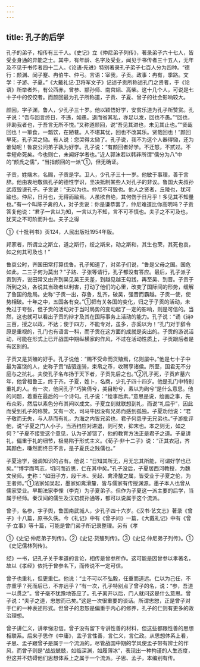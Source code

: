 ```yaml
---
---
---
```

title: 孔子的后学
---



孔子的弟子，相传有三千人。《史记》立《仲尼弟子列传》，著录弟子六十七人，皆受业身通的异能之士。其中，有年龄、名字及受业，闻见于书传者三十五人，无年及不见于书传者四十二人。《论语·先进》特别著录孔子弟子七百人分为四种。“德行：颜渊、闵子蹇、冉伯牛、仲弓。言语：宰我，子贡。政事：冉有，季路。文学：子游、子夏。”《大戴礼记·卫将军文子》记述子贡所称述孔门之贤者，于《论语》所举者外，有公西赤，曾参、颛孙师、南宫縚、高柴。这十几个人，可说是七十子中的佼佼者。而颜回最为孔子所称道，子贡、子夏、曾子的社会影响较大。

颜回，字子渊，鲁人，少孔子三十岁。他以颖悟好学，安贫乐道为孔子所赞赏。孔子说：“吾与回言终日，不违，如愚。退而省其私，亦足以发，回也不愚。”“回也，非助我者也，于吾言无所不悦。”又称道颜回，说“吾见其进也，未见其止也。”“贤哉回也！一箪食，一瓢饮，在陋巷。人不堪其忧，回也不改其乐。贤哉回也！”颜回早死，孔子哭之恸。有人说：您哭得太恸了。孔子说，我不为这个人器得恸，还为谁恸呢！鲁哀公问弟子孰为好学。孔子说：“有颜回者好学。不迁怒，不贰过。不幸短命死矣。今也则亡，未闻好学者也。”近人郭沫若以韩非所谓“儒分为八”中的“颜氏之儒”，“当指颜回的一派”①，但无确证。

子贡，姓端木，名赐，子贡是字。卫人，少孔子三十一岁。他敏于事理，善于言辞。他由衷地敬佩孔子的德性学识，坚决抵制某些人对孔子的非议。鲁国大夫叔孙武叔毁谤孔子。子贡说：“无以为也。仲尼不可毁也。他人之贤者，丘陵也，犹可踰也。仲尼，日月也，无得而踰焉。人虽欲自绝，其何伤于日月乎！多见其不知量也。”有一个叫陈子禽的人，对子贡说：你是谦恭罢了，仲尼难道比你高明吗？子贡答复他说：“君子一言以为知，一言以为不知，言不可不慎也。夫子之不可及也，犹天之不可阶而升也。夫子之得

①《十批判书》页124，人民出版社1954年版。

邦家者，所谓立之斯立，道之斯行，绥之斯来，动之斯和，其生也荣，其死也哀，如之何其可及也！”

鲁哀公时，齐国田常打算伐鲁。孔子知道了，对弟子们说，“鲁是父母之国。国危如此，二三子何为莫出？”子路、子张等请行，孔子都没有答应。最后，孔子派子贡到齐，说田常又由齐到吴见吴王夫差，到越见越王勾践，再至吴、到晋。子贡于所到之处，各说其当政者以利害，打动了他们的心里，改变了国际间的形势，缓解了鲁国的危局。史称“子贡一出，存鲁，乱齐，破吴，强晋而霸越。子贡一使，使势相破。十年之中，五国各有变。”①把有关各国的变化，归之于子贡的活动，未免过于夸张，但子贡的活动对于当时局势的变动起了一定的影响，则是可信的。当然，这也就可以看出子贡的辩才及其在国际事务上活动的能力。孔子说：“诵《诗》三百，授之以政，不达；使于四方，不能专对，虽多，亦奚以为！”孔门对于辞令原是重视的，孔门也有语言一科，而子贡在这方面的成就是突出的。子贡的游说活动，可能在形式上已开战国中期纵横家的作风，不过在活动性质上，子贡跟后者是有区别的。

子贡又是货殖的好手。孔子说他：“赐不受命而货殖焉，亿则屡中。”他是七十子中最为富饶的人，史称子贡“结驷连骑，束帛之币，收聘享诸侯。所至，国君无不分庭与之抗礼。夫使孔子名布扬于天下者，子贡先后之也。”②孔子死，子贡庐墓六年，他曾相鲁王，终于齐。子夏，姓卜，名商，少孔子四十四岁。他是孔门中特别重礼的人。有一次，他问孔子“巧笑倩兮，美目盼兮，素以为绚兮”是什么意思。他的问题，着重在最后的一个诗句。孔子说：“绘事后素。”意思是说，绘画之事，先布众彩，然后以素色分布其间以成文。子夏立刻就联想到礼，而说“礼后乎”，因此而受到孔子的称赞。又有一次，司马牛因没有兄弟而感到孤独。子夏劝他说：“君子敬而无失，与人恭而有礼，为海之内皆兄弟也，君子何患乎无兄弟也。”子游批评他，说“子夏之门人小子，当洒扫应对进退，则可矣，抑末也。本之则无，如之何？”子夏不接受这个意见，认为子游错了，他的教育方法正是君子之道。子夏讲礼，偏重于礼的细节，极易陷于形式主义。《荀子·非十二子》说：“正其衣冠，齐其颜色，嗛然而终日不言，是子夏氏之贱儒也。”

子夏治学，强调知识的占有。他说：“日知其所无，月无忘其所能，可谓好学也已矣。”“博学而笃志，切问而近思，仁在其中矣。”孔子没后，子夏居西河教授，为魏文侯师。史称：“如田子方，段干木、吴起、禽滑釐之属，皆受业于子夏之伦，为王者师。”①法家如吴起，墨家如禽滑釐，皆与儒家有传授渊源。墨子本人也曾从儒家受业。早期法家李悝（李克）为子夏弟子。但作为子夏这一派主要的后学，当属于经师。秦汉间的儒生及汉初叔孙通等，都可以说属于这个流派。

曾子，名参，字子舆，鲁国南武城人，少孔子四十六岁。《汉书·艺文志》著录《曾子》十八篇，原书久佚。今《礼记》中有《曾子问》一篇，《大戴礼记》中有《曾子·立事》等十篇，可能是曾门弟子所记录整理。另有《孝

①《史记·仲尼弟子列传》。②《史记·货殖列传》。③《史记·仲尼弟子列传》。①《史记儒林列传》。

经》一书，记孔子关于孝道的言论，相传是曾参所作。这可能是因曾参以孝著名，故以《孝经》依托于曾参名下，而传说不一定可信。

曾子也重礼，但更重仁。他说：“士不可以不弘毅，任重而道远。仁以为己任，不亦重乎？死而后已，不亦远乎？”有一次，孔子特别点了曾子的名，说：“参，吾道一以贯之”。曾子毫不犹豫地答应了。孔子离开以后，门人就问这是什么意思。曾子说：“夫子之道，忠恕而已矣。”这是一次很重要的谈话。所谓忠恕，正是曾子对于仁的一种表述形式。但曾子的忠恕是偏重于内心的修养，孔子的仁则有更多的政治理想。

曾子讲仁义，讲孝悌忠信。曾子没有留下专讲性善的材料，但这些都跟性善的思想相联系。后来子思作《中庸》，孟子言性善，言仁义，言仁政。从思想体系上看，子思、孟子跟曾子是属于一个流派的。尽管战国中期的学风使孟子带有辨士的作风，而曾子则是“战战兢兢，如临深渊，如履薄冰”，表现出一种拘谨的人生态度，但这并不妨碍他们思想体系上之属于一个流派。子思、孟子，本编别有传。